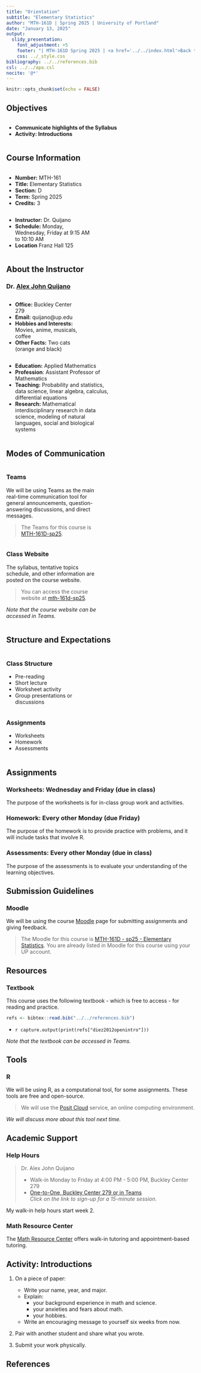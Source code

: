 ---
title: "Orientation"
subtitle: "Elementary Statistics"
author: "MTH-161D | Spring 2025 | University of Portland"
date: "January 13, 2025"
output:
  slidy_presentation:
    font_adjustment: +5
    footer: "| MTH-161D Spring 2025 | <a href='../../index.html'>Back to the Course Website</a>"
    css: ../_style.css
bibliography: ../../references.bib
csl: ../../apa.csl
nocite: '@*'
---

```{r setup, include=FALSE}
knitr::opts_chunk$set(echo = FALSE)
```

## Objectives

:::: {.column width=15%}
::::

:::: {.column width=70%}
- **Communicate highlights of the Syllabus**
- **Activity: Introductions**
::::

:::: {.column width=15%}
::::

## Course Information

:::: {.column width=5%}
::::

:::: {.column width=45%}
- **Number:** MTH-161
- **Title:** Elementary Statistics
- **Section:** D
- **Term:** Spring 2025
- **Credits:** 3
:::: 

:::: {.column width=45%}
- **Instructor:** Dr. Quijano
- **Schedule:** Monday, Wednesday, Friday at 9:15 AM to 10:10 AM
- **Location** Franz Hall 125
::::

:::: {.column width=5%}
::::

## About the Instructor

### Dr. [Alex John Quijano](https://www.alexjohnquijano.com){target="_blank"}

:::: {.column width=1%}
::::

:::: {.column width=40%}
- **Office:** Buckley Center 279
- **Email:** quijano@up.edu
- **Hobbies and Interests:** Movies, anime, musicals, coffee 
- **Other Facts:** Two cats (orange and black)
::::

:::: {.column width=57%}
- **Education:** Applied Mathematics
- **Profession**: Assistant Professor of Mathematics
- **Teaching:** Probability and statistics, data science, linear algebra, calculus, differential equations
- **Research:** Mathematical interdisciplinary research in data science, modeling of natural languages, social and biological systems
::::

:::: {.column width=1%}
::::

## Modes of Communication

:::: {.column width=1%}
::::

:::: {.column width=48%}
### **Teams**

We will be using Teams as the main real-time communication tool for general announcements, question-answering discussions, and direct messages.

> The Teams for this course is [MTH-161D-sp25](https://teams.microsoft.com/l/team/19%3AzLuVe5GlJJ3Y5Ob-I0vypRDPEQLigxvlqaGHR7GAXv41%40thread.tacv2/conversations?groupId=a47c5106-9aa6-4569-b98f-17f70304580a&tenantId=ea8f3949-231c-40b6-a33f-56873af96f87){target="_blank"}. 
::::

:::: {.column width=48%}
### **Class Website**

The syllabus, tentative topics schedule, and other information are posted on the course website.

> You can access the course website at [mth-161d-sp25](https://upmathematics.github.io/mth-161d-sp25/){target="_blank"}.

*Note that the course website can be accessed in Teams.*
::::

:::: {.column width=1%}
::::

## Structure and Expectations

:::: {.column width=5%}
::::

:::: {.column width=45%}
### **Class Structure**

  - Pre-reading
  - Short lecture
  - Worksheet activity
  - Group presentations or discussions
::::

:::: {.column width=45%}
### **Assignments**

  - Worksheets
  - Homework
  - Assessments
::::

:::: {.column width=5%}
::::

## Assignments

### **Worksheets:** Wednesday and Friday (due in class)

The purpose of the worksheets is for in-class group work and activities.

### **Homework:** Every other Monday (due Friday)

The purpose of the homework is to provide practice with problems, and it will include tasks that involve R.

### **Assessments:** Every other Monday (due in class)

The purpose of the assessments is to evaluate your understanding of the learning objectives.

## Submission Guidelines

### **Moodle**

We will be using the course [Moodle](https://learning.up.edu){target="_blank"} page for submitting assignments and giving feedback.

> The Moodle for this course is [MTH-161D - sp25 - Elementary Statistics](https://learning.up.edu/course/view.php?id=40831){target="_blank"}. You are already listed in Moodle for this course using your UP account.

## Resources

### **Textbook**

This course uses the following textbook - which is free to access - for reading and practice.

```{r echo=FALSE}
refs <- bibtex::read.bib("../../references.bib")
```

  * `r capture.output(print(refs["diez2012openintro"]))`
  
*Note that the textbook can be accessed in Teams.*
  
## Tools

### **R**

We will be using R, as a computational tool, for some assignments. These tools are free and open-source. 

> We will use the [Posit Cloud](https://login.posit.cloud/login?redirect=%2F){target="_blank"} service, an online computing environment.

*We will discuss more about this tool next time.*

## Academic Support

### **Help Hours**

> Dr. Alex John Quijano
> 
> * Walk-in Monday to Friday at 4:00 PM - 5:00 PM, Buckley Center 279
> * [One-to-One, Buckley Center 279 or in Teams](https://calendly.com/alexjohnquijano/helphours){target="_blank"} <br> *Click on the link to sign-up for a 15-minute session.*

My walk-in help hours start week 2.

### **Math Resource Center**

The [Math Resource Center](https://www.up.edu/learningcommons/tutoring-services/math-resource-center/index.html){target="_blank"} offers walk-in tutoring and appointment-based tutoring.

## Activity: Introductions

1. On a piece of paper:

    * Write your name, year, and major.
    * Explain:
        - your background experience in math and science.
        - your anxieties and fears about math.
        - your hobbies.
    * Write an encouraging message to yourself six weeks from now.
    
2. Pair with another student and share what you wrote.
3. Submit your work physically.

## References

::: {#refs}
:::

